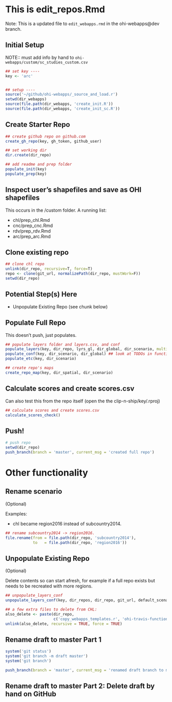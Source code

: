 # This is edit_repos.Rmd
Note: This is a updated file to `edit_webapps.rmd` in the ohi-webapps@dev branch. 

## Initial Setup

NOTE:: must add info by hand to `ohi-webapps/custom/sc_studies_custom.csv`

```r
## set key ----
key <- 'arc'


## setup ----
source('~/github/ohi-webapps/_source_and_load.r')
setwd(dir_webapps)
source(file.path(dir_webapps, 'create_init.R'))
source(file.path(dir_webapps, 'create_init_sc.R'))
```


## Create Starter Repo

```r
## create github repo on github.com
create_gh_repo(key, gh_token, github_user)

## set working dir
dir.create(dir_repo)

## add readme and prep folder
populate_init(key)
populate_prep(key)
```

## Inspect user's shapefiles and save as OHI shapefiles

This occurs in the /custom folder. A running list: 

- chl/prep_chl.Rmd
- cnc/prep_cnc.Rmd
- rdv/prep_rdv.Rmd
- arc/prep_arc.Rmd

## Clone existing repo

```r
## clone chl repo
unlink(dir_repo, recursive=T, force=T)
repo <- clone(git_url, normalizePath(dir_repo, mustWork=F))
setwd(dir_repo)
```

## Potential Step(s) Here

- Unpopulate Existing Repo (see chunk below)

## Populate Full Repo
This doesn't push, just populates.

```r
## populate layers folder and layers.csv, and conf
populate_layers(key, dir_repo, lyrs_gl, dir_global, dir_scenario, multi_nation = FALSE)
populate_conf(key, dir_scenario, dir_global) ## look at TODOs in functions.r
populate_etc(key, dir_scenario)

## create repo's maps
create_repo_map(key, dir_spatial, dir_scenario) 
```

## Calculate scores and create scores.csv
Can also test this from the repo itself (open the the clip-n-ship/key/.rproj)

```r
## calculate scores and create scores.csv
calculate_scores_check()
```

## Push!

```r
# push repo
setwd(dir_repo)
push_branch(branch = 'master', current_msg = 'created full repo') 
```


# Other functionality

## Rename scenario
(Optional)

Examples: 

- chl became region2016 instead of subcountry2014.

```r
## rename subcountry2014 -> region2016. 
file.rename(from = file.path(dir_repo, 'subcountry2014'),
            to   = file.path(dir_repo, 'region2016'))
```

## Unpopulate Existing Repo
(Optional)

Delete contents so can start afresh, for example if a full repo exists but needs to be recreated with more regions.

```r
## unpopulate_layers_conf
unpopulate_layers_conf(key, dir_repos, dir_repo, git_url, default_scenario)

## a few extra files to delete from CHL: 
also_delete <- paste(dir_repo, 
                     c('copy_webapps_templates.r', 'ohi-travis-functions.R', 'travis-tool.sh'), sep = '/')
unlink(also_delete, recursive = TRUE, force = TRUE)
```

## Rename draft to master Part 1

```r
system('git status')
system('git branch -m draft master')
system('git branch')

push_branch(branch = 'master', current_msg = 'renamed draft branch to master branch') 
```

##  Rename draft to master Part 2: Delete draft by hand on GitHub

